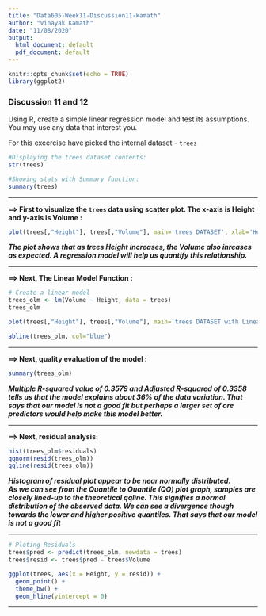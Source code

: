 ---
title: "Data605-Week11-Discussion11-kamath"
author: "Vinayak Kamath"
date: "11/08/2020"
output:
  html_document: default
  pdf_document: default
---

```{r setup, include=FALSE}
knitr::opts_chunk$set(echo = TRUE)
library(ggplot2)
```


### Discussion 11 and 12

Using R, create a simple linear regression model and test its assumptions.  You may use any data that interest you.

For this excercise have picked the internal dataset - `trees`

```{r}
#Displaying the trees dataset contents:
str(trees)

#Showing stats with Summary function:
summary(trees)

```  


--- 

**==> First to visualize the `trees` data using scatter plot. The x-axis is Height and y-axis is Volume :**
```{r}
plot(trees[,"Height"], trees[,"Volume"], main='trees DATASET', xlab='Height', ylab='Volume')
``` 

***The plot shows that as trees Height increases, the Volume also inreases as expected. A regression model will help us quantify this relationship.***

--- 

**==> Next, The Linear Model Function :  **
```{r}
# Create a linear model
trees_olm <- lm(Volume ~ Height, data = trees)
trees_olm

plot(trees[,"Height"], trees[,"Volume"], main='trees DATASET with Linear Model Function', xlab='Height', ylab='Volume')

abline(trees_olm, col="blue")

```

--- 

**==> Next, quality evaluation of the model :  **
```{r}
summary(trees_olm)
```

***Multiple R-squared value of 0.3579 and Adjusted R-squared of 0.3358 tells us that the model explains about 36% of the data variation. That says that our model is not a good fit but perhaps a larger set of ore predictors would help make this model better.***

--- 

**==> Next, residual analysis: **
```{r}
hist(trees_olm$residuals)
qqnorm(resid(trees_olm))
qqline(resid(trees_olm))
```

***Histogram of residual plot appear to be near normally distributed.***  
***As we can see from the Quantile to Quantile (QQ) plot graph,  samples are closely lined-up to the theoretical qqline. This signifies a normal distribution of the observed data. We can see a divergence though towards the lower and higher positive quantiles. That says that our model is not a good fit***  

---  

```{r}
# Ploting Residuals
trees$pred <- predict(trees_olm, newdata = trees)
trees$resid <- trees$pred - trees$Volume

ggplot(trees, aes(x = Height, y = resid)) +
  geom_point() +
  theme_bw() +
  geom_hline(yintercept = 0)

```


---  

